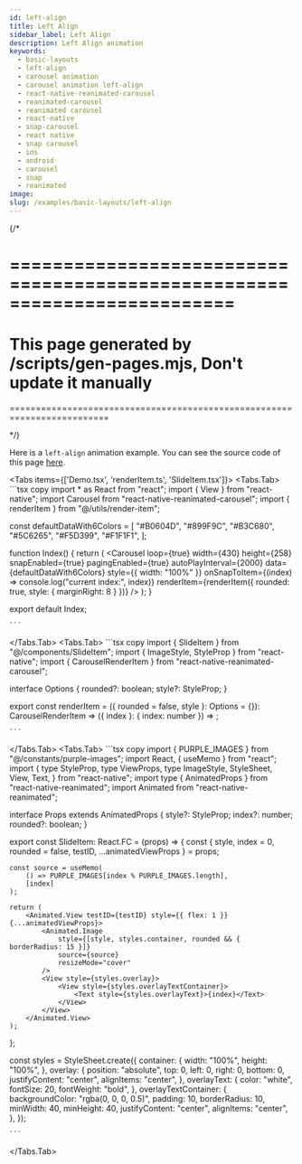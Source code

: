 ```yaml
---
id: left-align
title: Left Align
sidebar_label: Left Align
description: Left Align animation
keywords:
  - basic-layouts
  - left-align
  - carousel animation
  - carousel animation left-align
  - react-native-reanimated-carousel
  - reanimated-carousel
  - reanimated carousel
  - react-native
  - snap-carousel
  - react native
  - snap carousel
  - ios
  - android
  - carousel
  - snap
  - reanimated
image:
slug: /examples/basic-layouts/left-align
---
```


{/* 

=========================================================================
=========================================================================
This page generated by /scripts/gen-pages.mjs, Don't update it manually 
=========================================================================
=========================================================================

*/}

Here is a `left-align` animation example. You can see the source code of this page [here](http://localhost:8002/app/app/demos/left-align/index.tsx).


<Page pagePath='/demos/basic-layouts/left-align' />

<Tabs items={['Demo.tsx', 'renderItem.ts', 'SlideItem.tsx']}>
  <Tabs.Tab>
    ```tsx copy
import * as React from "react";
import { View } from "react-native";
import Carousel from "react-native-reanimated-carousel";
import { renderItem } from "@/utils/render-item";

const defaultDataWith6Colors = [
	"#B0604D",
	"#899F9C",
	"#B3C680",
	"#5C6265",
	"#F5D399",
	"#F1F1F1",
];

function Index() {
	return (
		<View id="carousel-component">
			<Carousel
				loop={true}
				width={430}
				height={258}
				snapEnabled={true}
				pagingEnabled={true}
				autoPlayInterval={2000}
				data={defaultDataWith6Colors}
				style={{ width: "100%" }}
				onSnapToItem={(index) => console.log("current index:", index)}
				renderItem={renderItem({ rounded: true, style: { marginRight: 8 } })}
			/>
		</View>
	);
}

export default Index;

    ```
  </Tabs.Tab>
  <Tabs.Tab>
    ```tsx copy
import { SlideItem } from "@/components/SlideItem";
import { ImageStyle, StyleProp } from "react-native";
import { CarouselRenderItem } from "react-native-reanimated-carousel";

interface Options {
	rounded?: boolean;
	style?: StyleProp<ImageStyle>;
}

export const renderItem =
	({ rounded = false, style }: Options = {}): CarouselRenderItem<any> =>
	({ index }: { index: number }) =>
		<SlideItem key={index} index={index} rounded={rounded} style={style} />;

    ```
  </Tabs.Tab>
  <Tabs.Tab>
    ```tsx copy
import { PURPLE_IMAGES } from "@/constants/purple-images";
import React, { useMemo } from "react";
import {
	type StyleProp,
	type ViewProps,
	type ImageStyle,
	StyleSheet,
	View,
	Text,
} from "react-native";
import type { AnimatedProps } from "react-native-reanimated";
import Animated from "react-native-reanimated";

interface Props extends AnimatedProps<ViewProps> {
	style?: StyleProp<ImageStyle>;
	index?: number;
	rounded?: boolean;
}

export const SlideItem: React.FC<Props> = (props) => {
	const {
		style,
		index = 0,
		rounded = false,
		testID,
		...animatedViewProps
	} = props;

	const source = useMemo(
		() => PURPLE_IMAGES[index % PURPLE_IMAGES.length],
		[index]
	);

	return (
		<Animated.View testID={testID} style={{ flex: 1 }} {...animatedViewProps}>
			<Animated.Image
				style={[style, styles.container, rounded && { borderRadius: 15 }]}
				source={source}
				resizeMode="cover"
			/>
			<View style={styles.overlay}>
				<View style={styles.overlayTextContainer}>
					<Text style={styles.overlayText}>{index}</Text>
				</View>
			</View>
		</Animated.View>
	);
};

const styles = StyleSheet.create({
	container: {
		width: "100%",
		height: "100%",
	},
	overlay: {
		position: "absolute",
		top: 0,
		left: 0,
		right: 0,
		bottom: 0,
		justifyContent: "center",
		alignItems: "center",
	},
	overlayText: {
		color: "white",
		fontSize: 20,
		fontWeight: "bold",
	},
	overlayTextContainer: {
		backgroundColor: "rgba(0, 0, 0, 0.5)",
		padding: 10,
		borderRadius: 10,
		minWidth: 40,
		minHeight: 40,
		justifyContent: "center",
		alignItems: "center",
	},
});

    ```
  </Tabs.Tab>
</Tabs>